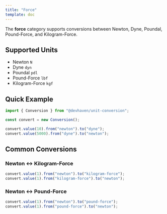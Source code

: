 ```yaml
---
title: "Force"
template: doc
---
```


The **force** category supports conversions between Newton, Dyne, Poundal, Pound-Force, and Kilogram-Force.

## Supported Units

- Newton `N`
- Dyne `dyn`
- Poundal `pdl`
- Pound-Force `lbf`
- Kilogram-Force `kgf`

## Quick Example

```ts
import { Conversion } from "@devhaven/unit-conversion";

const convert = new Conversion();

convert.value(10).from("newton").to("dyne");
convert.value(5000).from("dyne").to("newton");
```

## Common Conversions
### Newton ↔ Kilogram-Force
```ts
convert.value(1).from("newton").to("kilogram-force");
convert.value(1).from("kilogram-force").to("newton");
```

### Newton ↔ Pound-Force
```ts
convert.value(1).from("newton").to("pound-force");
convert.value(1).from("pound-force").to("newton");
```